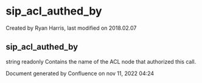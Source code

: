 
# sip_acl_authed_by 

 Created by  Ryan Harris, last modified on 2018.02.07

## sip_acl_authed_by

string readonly Contains the name of the ACL node that authorized this call.

Document generated by Confluence on nov 11, 2022 04:24
